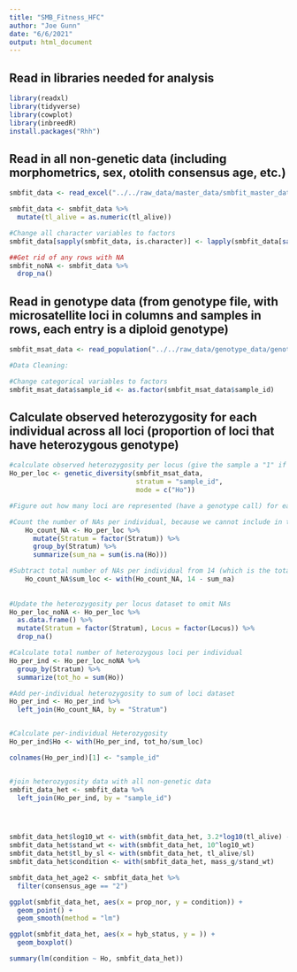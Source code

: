 ```yaml
---
title: "SMB_Fitness_HFC"
author: "Joe Gunn"
date: "6/6/2021"
output: html_document
---
```


## Read in libraries needed for analysis
```r
library(readxl)
library(tidyverse)
library(cowplot)
library(inbreedR)
install.packages("Rhh")
```





## Read in all non-genetic data (including morphometrics, sex, otolith consensus age, etc.)
```r
smbfit_data <- read_excel("../../raw_data/master_data/smbfit_master_data_working.xlsx")

smbfit_data <- smbfit_data %>%
  mutate(tl_alive = as.numeric(tl_alive))

#Change all character variables to factors
smbfit_data[sapply(smbfit_data, is.character)] <- lapply(smbfit_data[sapply(smbfit_data, is.character)], as.factor)

##Get rid of any rows with NA
smbfit_noNA <- smbfit_data %>%
  drop_na()

```

## Read in genotype data (from genotype file, with microsatellite loci in columns and samples in rows, each entry is a diploid genotype)
```r
smbfit_msat_data <- read_population("../../raw_data/genotype_data/genotype_files/smbfit_msat_genotypes.csv", type = "column", locus.columns = 2:29)

#Data Cleaning:

#Change categorical variables to factors
smbfit_msat_data$sample_id <- as.factor(smbfit_msat_data$sample_id)
```

## Calculate observed heterozygosity for each individual across all loci (proportion of loci that have heterozygous genotype)
```r
#calculate observed heterozygosity per locus (give the sample a "1" if heterozygous, "0" if homozygous)
Ho_per_loc <- genetic_diversity(smbfit_msat_data, 
                                stratum = "sample_id", 
                                mode = c("Ho")) 

#Figure out how many loci are represented (have a genotype call) for each individual sample

#Count the number of NAs per individual, because we cannot include in the total number of markers those that did not have a genotype call
    Ho_count_NA <- Ho_per_loc %>%
      mutate(Stratum = factor(Stratum)) %>%
      group_by(Stratum) %>%
      summarize(sum_na = sum(is.na(Ho)))

#Subtract total number of NAs per individual from 14 (which is the total number of starting loci)
    Ho_count_NA$sum_loc <- with(Ho_count_NA, 14 - sum_na)
    
    
#Update the heterozygosity per locus dataset to omit NAs
Ho_per_loc_noNA <- Ho_per_loc %>%
  as.data.frame() %>%
  mutate(Stratum = factor(Stratum), Locus = factor(Locus)) %>%
  drop_na()

#Calculate total number of heterozygous loci per individual
Ho_per_ind <- Ho_per_loc_noNA %>%
  group_by(Stratum) %>%
  summarize(tot_ho = sum(Ho)) 

#Add per-individual heterozygosity to sum of loci dataset
Ho_per_ind <- Ho_per_ind %>%
  left_join(Ho_count_NA, by = "Stratum")


#Calculate per-individual Heterozygosity
Ho_per_ind$Ho <- with(Ho_per_ind, tot_ho/sum_loc)

colnames(Ho_per_ind)[1] <- "sample_id"


#join heterozygosity data with all non-genetic data
smbfit_data_het <- smbfit_data %>%
  left_join(Ho_per_ind, by = "sample_id")




smbfit_data_het$log10_wt <- with(smbfit_data_het, 3.2*log10(tl_alive) - 5.329)
smbfit_data_het$stand_wt <- with(smbfit_data_het, 10^log10_wt)
smbfit_data_het$tl_by_sl <- with(smbfit_data_het, tl_alive/sl)
smbfit_data_het$condition <- with(smbfit_data_het, mass_g/stand_wt)

smbfit_data_het_age2 <- smbfit_data_het %>%
  filter(consensus_age == "2")

ggplot(smbfit_data_het, aes(x = prop_nor, y = condition)) + 
  geom_point() +
  geom_smooth(method = "lm")

ggplot(smbfit_data_het, aes(x = hyb_status, y = )) + 
  geom_boxplot()

summary(lm(condition ~ Ho, smbfit_data_het))
```
